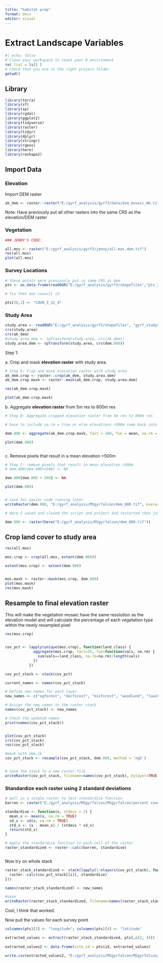 ```yaml
---
title: "habitat prep"
format: docx
editor: visual
---
```


# Extract Landscape Variables

```r
#| echo: false
# Clean your workspace to reset your R environment
rm( list = ls() )
# Check that you are in the right project folder
getwd()
```

## Library

```r
library(terra)
library(sf)
library(sp)
library(rgdal)
library(ggplot2)
library(tidyverse)
library(raster)
library(tidyr)
library(dplyr)
library(stringr)
library(rgeos)
library(here)
library(reshape2)
```

## Import Data

### Elevation

Import DEM raster

```r
ak_dem <- raster::raster("E:/gyrf_analysis/gyrf3/data/dsm_mosaic_AK.tif")
```

Note: Have previously put all other rasters into the same CRS as the elevation/DEM raster

### Vegetation

```r
### JENNY'S CODE:

all.mos <- raster("E:/gyrf_analysis/gyrf3/jenny/all.mos.dem.tif")
res(all.mos)
plot(all.mos)

```

### Survey Locations

```r

# these points were previously put in same CRS as dem
pts <- as.data.frame(readOGR("E:/gyrf_analysis/gyrf3/shapefiles","pts_3years_2"))

# fix that one council id

pts[38,1] <- "COUN_3_12_4"


```

### Study Area

```r
study.area <- readOGR("E:/gyrf_analysis/gyrf3/shapefiles", "gyrf_studyarea")
crs(study.area)
crs(ak_dem)
#study.area.dem <- spTransform(study.area, crs(ak_dem))
study.area.dem <- spTransform(study.area, crs(dem.800))

```

Step 1:

a\. Crop and mask **elevation raster** with study area.

```r
# Step A: Crop and mask elevation raster with study area
ak_dem.crop <- raster::crop(ak_dem, study.area.dem)
ak_dem.crop.mask <- raster::mask(ak_dem.crop, study.area.dem)

res(ak_dem.crop.mask)

plot(ak_dem.crop.mask)

```

b\. Aggregate **elevation raster** from 5m res to 800m res

```r
# Step B: Aggregate cropped elevation raster from 5m res to 800m res

# have to include na.rm = true or else elevations >500m come back into the picture!

dem.800 <- aggregate(ak_dem.crop.mask, fact = 160, fun = mean, na.rm = TRUE)

plot(dem.800)



```

c\. Remove pixels that result in a mean elevation \>500m

```r
# Step C: remove pixels that result in mean elevation >500m
# dem.400[dem.400>=500] <- NA

dem.800[dem.800 > 500] <- NA

plot(dem.800)


# save for easier code running later
writeRaster(dem.800, "E:/gyrf_analysis/MSgyrfalcon/dem_800.tif", overwrite = TRUE)

# Here I saved and closed the script and project and restarted then just loaded the dem_800.tif to clear out some memory

dem.800 <- raster(here("E:/gyrf_analysis/MSgyrfalcon/dem_800.tif"))
```

## Crop land cover to study area 

```r
res(all.mos)

mos.crop <- crop(all.mos, extent(dem.800))

extent(mos.crop) <- extent(dem.800)


mos.mask <- raster::mask(mos.crop, dem.800)
plot(mos.mask)
res(mos.mask)
```

## Resample to final elevation raster

This will make the vegetation mosaic have the same resolution as the elevation model and will calculate the percentage of each vegetation type within the newly resampled pixel

```r


res(mos.crop)


cov_pct <- lapply(unique(mos.crop), function(land_class) {
             aggregate(mos.crop, fact=35, fun=function(vals, na.rm) {
               sum(vals==land_class, na.rm=na.rm)/length(vals)
             })
           })

cov_pct_stack <- stack(cov_pct)

current_names <- names(cov_pct_stack)

# Define new names for each layer
new_names <- c("egforest", "decforest", "mixforest", "woodland", "lowshrub", "tallshrub", "openshrub", "tundra", "tussock", "sparseveg", "fen", "bog", "littoral", "barren", "water")  # Add as many names as there are layers

# Assign the new names to the raster stack
names(cov_pct_stack) <- new_names

# Check the updated names
print(names(cov_pct_stack))


plot(cov_pct_stack)
crs(cov_pct_stack)
res(cov_pct_stack)

#mask with dem.1k
cov_pct_stack <- resample(cov_pct_stack, dem.800, method = 'ngb')


# Save the stack to a new raster file
writeRaster(cov_pct_stack, filename=names(cov_pct_stack), bylayer=TRUE, format="GTiff", overwrite = TRUE)
```

### Standardize each raster using 2 standard deviations

```r
# pull in a single raster to test standardise function
barren <- raster("E:/gyrf_analysis/MSgyrfalcon/MSgyrfalcon/percent cover/barren.tif")

```

```r

standardise <- function(x, stdevs = 2) {
  mean_x <- mean(x, na.rm = TRUE)
  sd_x <- sd(x, na.rm = TRUE)
  std_x <- (x - mean_x) / (stdevs * sd_x)
  return(std_x)
}

# Apply the standardise function to each cell of the raster
raster_standardized <- raster::calc(barren, standardise)



```

Now try on whole stack

```r
raster_stack_standardized <- stack(lapply(1:nlayers(cov_pct_stack), function(i) {
  raster::calc(cov_pct_stack[[i]], standardise)
}))

names(raster_stack_standardized) <- new_names

#save
writeRaster(raster_stack_standardized, filename=names(raster_stack_standardized), bylayer=TRUE, format="GTiff", overwrite = TRUE)
```

Cool, I think that worked.

Now pull the values for each survey point

```r
colnames(pts)[3] <- "longitude"; colnames(pts)[4] <- "latitude"

extracted_values <- extract(raster_stack_standardized, pts[,c(3, 4)])
                            
extracted_values2 <- data.frame(site_id = pts$id, extracted_values)

write.csv(extracted_values2, "E:/gyrf_analysis/MSgyrfalcon/MSgyrfalcon/final_standardized_veg_extraction.csv)
```
